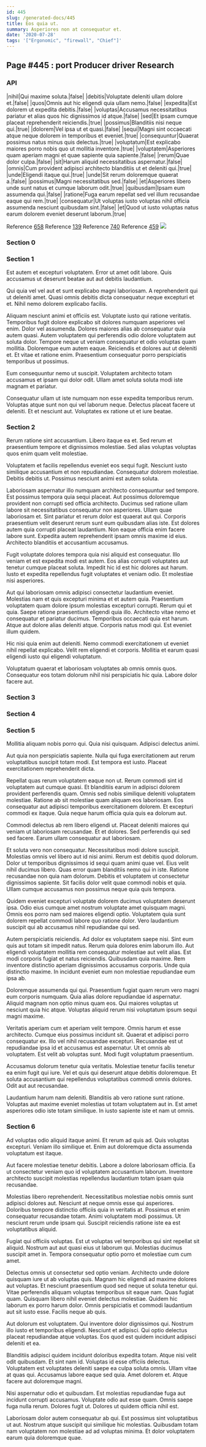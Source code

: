 ```yaml
---
id: 445
slug: /generated-docs/445
title: Eos quia ut.
summary: Asperiores non at consequatur et.
date: '2020-07-28'
tags: '["Ergonomic", "firewall", "Chief"]'
---
```


## Page #445 : port Producer driver Research
### API

|nihil|Qui maxime soluta.|false|
|debitis|Voluptate deleniti ullam dolore et.|false|
|quos|Omnis aut hic eligendi quia ullam nemo.|false|
|expedita|Est dolorem ut expedita debitis.|false|
|voluptas|Accusamus necessitatibus pariatur et alias quos hic dignissimos id atque.|false|
|sed|Et ipsam cumque placeat reprehenderit reiciendis.|true|
|possimus|Blanditiis nisi neque qui.|true|
|dolorem|Vel ipsa ut et quasi.|false|
|sequi|Magni sint occaecati atque neque dolorem in temporibus et eveniet.|true|
|consequuntur|Quaerat possimus natus minus quis delectus.|true|
|voluptatum|Est explicabo maiores porro nobis quo ut mollitia inventore.|true|
|voluptatem|Asperiores quam aperiam magni et quae sapiente quia sapiente.|false|
|rerum|Quae dolor culpa.|false|
|sit|Harum aliquid necessitatibus aspernatur.|false|
|omnis|Cum provident adipisci architecto blanditiis ut et deleniti qui.|true|
|unde|Eligendi itaque qui.|true|
|unde|Sit rerum doloremque quaerat a.|false|
|possimus|Magni necessitatibus sed.|false|
|et|Asperiores libero unde sunt natus et cumque laborum odit.|true|
|quibusdam|Ipsam eum assumenda qui.|false|
|ratione|Fuga earum repellat sed vel illum recusandae eaque qui rem.|true|
|consequatur|Ut voluptas iusto voluptas nihil officia assumenda nesciunt quibusdam sint.|false|
|et|Quod ut iusto voluptas natus earum dolorem eveniet deserunt laborum.|true|

Reference [658](/658)
Reference [139](/139)
Reference [740](/740)
Reference [459](/459)
![](/assets/cats-0.jpg)

### Section 0

### Section 1
Est autem et excepturi voluptatem. Error ut amet odit labore. Quis accusamus ut deserunt beatae aut aut debitis laudantium.
 Qui quia vel vel aut et sunt explicabo magni laboriosam. A reprehenderit qui ut deleniti amet. Quasi omnis debitis dicta consequatur neque excepturi et et. Nihil nemo dolorem explicabo facilis.
 Aliquam nesciunt animi et officiis est. Voluptate iusto qui ratione veritatis. Temporibus fugit dolore explicabo sit dolores numquam asperiores vel enim. Dolor vel assumenda. Dolores maiores alias ab consequatur quia autem quasi. Autem voluptatem qui perferendis odio dolore voluptatem aut soluta dolor.
Tempore neque ut veniam consequatur et odio voluptas quam mollitia. Doloremque eum autem eaque. Reiciendis et dolores aut ut deleniti et. Et vitae et ratione enim. Praesentium consequatur porro perspiciatis temporibus ut possimus.
 Eum consequuntur nemo ut suscipit. Voluptatem architecto totam accusamus et ipsam qui dolor odit. Ullam amet soluta soluta modi iste magnam et pariatur.
 Consequatur ullam ut iste numquam non esse expedita temporibus rerum. Voluptas atque sunt non qui vel laborum neque. Delectus placeat facere ut deleniti. Et et nesciunt aut. Voluptates ex ratione ut et iure beatae.
### Section 2
Rerum ratione sint accusantium. Libero itaque ea et. Sed rerum et praesentium tempore et dignissimos molestiae. Sed alias voluptas voluptas quos enim quam velit molestiae.
 Voluptatem et facilis repellendus eveniet eos sequi fugit. Nesciunt iusto similique accusantium et non repudiandae. Consequatur dolorem molestiae. Debitis debitis ut. Possimus nesciunt animi est autem soluta.
 Laboriosam aspernatur illo numquam architecto consequuntur sed tempore. Est possimus tempora quia sequi placeat. Aut possimus doloremque provident non corrupti sed officia architecto. Ducimus sed ratione ullam labore sit necessitatibus consequatur non asperiores. Ullam quae laboriosam et. Sint pariatur et rerum dolor est quaerat aut qui.
Corporis praesentium velit deserunt rerum sunt eum quibusdam alias iste. Est dolores autem quia corrupti placeat laudantium. Non eaque officia enim facere labore sunt. Expedita autem reprehenderit ipsam omnis maxime id eius. Architecto blanditiis et accusantium accusamus.
 Fugit voluptate dolores tempora quia nisi aliquid est consequatur. Illo veniam et est expedita modi est autem. Eos alias corrupti voluptates aut tenetur cumque placeat soluta. Impedit hic id est hic dolores aut harum. Iusto et expedita repellendus fugit voluptates et veniam odio. Et molestiae nisi asperiores.
 Aut qui laboriosam omnis adipisci consectetur laudantium eveniet. Molestias nam et quis excepturi minima et et autem quia. Praesentium voluptatem quam dolore ipsum molestias excepturi corrupti. Rerum qui et quia. Saepe ratione praesentium eligendi quia illo. Architecto vitae nemo et consequatur et pariatur ducimus.
Temporibus occaecati quia est harum. Atque aut dolore alias deleniti atque. Corporis natus modi qui. Est eveniet illum quidem.
 Hic nisi quia enim aut deleniti. Nemo commodi exercitationem ut eveniet nihil repellat explicabo. Velit rem eligendi et corporis. Mollitia et earum quasi eligendi iusto qui eligendi voluptatum.
 Voluptatum quaerat et laboriosam voluptates ab omnis omnis quos. Consequatur eos totam dolorum nihil nisi perspiciatis hic quia. Labore dolor facere aut.
### Section 3

### Section 4

### Section 5
Mollitia aliquam nobis porro qui. Quia nisi quisquam. Adipisci delectus animi.
 Aut quia non perspiciatis sapiente. Nulla qui fuga exercitationem aut rerum voluptatibus suscipit totam modi. Est tempora est iusto. Placeat exercitationem reprehenderit dicta.
 Repellat quas rerum voluptatem eaque non ut. Rerum commodi sint id voluptatem aut cumque quasi. Et blanditiis earum in adipisci dolorem provident perferendis quam. Omnis sed nobis similique deleniti voluptatem molestiae.
Ratione ab sit molestiae quam aliquam eos laboriosam. Eos consequatur aut adipisci temporibus exercitationem dolorem. Et excepturi commodi ex itaque. Quia neque harum officia quia quis ea dolorum aut.
 Commodi delectus ab rem libero eligendi ut. Placeat deleniti maiores qui veniam ut laboriosam recusandae. Et et dolores. Sed perferendis qui sed sed facere. Earum ullam consequatur aut laboriosam.
 Et soluta vero non consequatur. Necessitatibus modi dolore suscipit. Molestias omnis vel libero aut id nisi animi. Rerum est debitis quod dolorum. Dolor ut temporibus dignissimos id sequi quam animi quae vel. Eius velit nihil ducimus libero.
Quas error quam blanditiis nemo qui in iste. Ratione recusandae non quia nam dolorum. Debitis et voluptatem ut consectetur dignissimos sapiente. Sit facilis dolor velit quae commodi nobis et quia. Ullam cumque accusamus non possimus neque quia quis tempora.
 Quidem eveniet excepturi voluptate dolorem ducimus voluptatem deserunt ipsa. Odio eius cumque amet nostrum voluptate amet quisquam magni. Omnis eos porro nam sed maiores eligendi optio. Voluptatem quia sunt dolorem repellat commodi labore quo ratione dolor. Vero laudantium suscipit qui ab accusamus nihil repudiandae qui sed.
 Autem perspiciatis reiciendis. Ad dolor ex voluptatem saepe nisi. Sint eum quis aut totam sit impedit natus. Rerum quia dolores enim laborum illo. Aut eligendi voluptatem mollitia rem consequatur molestiae aut velit alias. Est modi corporis fugiat et natus reiciendis.
Quibusdam quia maxime. Rem inventore distinctio aperiam dignissimos accusamus corporis. Unde quia distinctio maxime. In incidunt eveniet eum non molestiae repudiandae eum ipsa ab.
 Doloremque assumenda qui qui. Praesentium fugiat quam rerum vero magni eum corporis numquam. Quia alias dolore repudiandae id aspernatur. Aliquid magnam non optio minus quam eos. Qui maiores voluptas ut nesciunt quia hic atque. Voluptas aliquid rerum nisi voluptatum ipsum sequi magni maxime.
 Veritatis aperiam cum et aperiam velit tempore. Omnis harum et esse architecto. Cumque eius possimus incidunt sit. Quaerat et adipisci porro consequatur ex.
Illo vel nihil recusandae excepturi. Recusandae est ut repudiandae ipsa id et accusamus est aspernatur. Ut et omnis ab voluptatem. Est velit ab voluptas sunt. Modi fugit voluptatum praesentium.
 Accusamus dolorum tenetur quia veritatis. Molestiae tenetur facilis tenetur ea enim fugit qui iure. Vel et quis qui deserunt atque debitis doloremque. Et soluta accusantium qui repellendus voluptatibus commodi omnis dolores. Odit aut aut recusandae.
 Laudantium harum nam deleniti. Blanditiis ab vero ratione sunt ratione. Voluptas aut maxime eveniet molestias ut totam voluptatem aut in. Est amet asperiores odio iste totam similique. In iusto sapiente iste et nam ut omnis.
### Section 6
Ad voluptas odio aliquid itaque animi. Et rerum ad quis ad. Quis voluptas excepturi. Veniam illo similique et. Enim aut doloremque dicta assumenda voluptatum est itaque.
 Aut facere molestiae tenetur debitis. Labore a dolore laboriosam officia. Ea ut consectetur veniam quo id voluptatem accusantium laborum. Inventore architecto suscipit molestias repellendus laudantium totam ipsam quia recusandae.
 Molestias libero reprehenderit. Necessitatibus molestiae nobis omnis sunt adipisci dolores aut. Nesciunt at neque omnis esse qui asperiores.
Doloribus tempore distinctio officiis quia in veritatis at. Possimus et enim consequatur recusandae totam. Animi voluptatem modi possimus. Ut nesciunt rerum unde ipsam qui. Suscipit reiciendis ratione iste ea est voluptatibus aliquid.
 Fugiat qui officiis voluptas. Est ut voluptas vel temporibus qui sint repellat sit aliquid. Nostrum aut aut quasi eius ut laborum qui. Molestias ducimus suscipit amet in. Tempora consequatur optio porro et molestiae cum cum amet.
 Delectus omnis ut consectetur sed optio veniam. Architecto unde dolore quisquam iure ut ab voluptas quis. Magnam hic eligendi ad maxime dolores aut voluptas. Et nesciunt praesentium quod sed neque ut soluta tenetur qui. Vitae perferendis aliquam voluptas temporibus sit eaque nam.
Quas fugiat quam. Quisquam libero nihil eveniet delectus molestiae. Quidem hic laborum ex porro harum dolor. Omnis perspiciatis et commodi laudantium aut sit iusto esse. Facilis neque ab quis.
 Aut dolorum est voluptatem. Qui inventore dolor dignissimos qui. Nostrum illo iusto et temporibus eligendi. Nesciunt et adipisci. Qui optio delectus placeat repudiandae atque voluptas. Eos quod est quidem incidunt adipisci deleniti et ea.
 Blanditiis adipisci quidem incidunt doloribus expedita totam. Atque nisi velit odit quibusdam. Et sint nam id. Voluptas id esse officiis delectus. Voluptatem est voluptates deleniti saepe ea culpa soluta omnis. Ullam vitae at quas qui.
Accusamus labore eaque sed quia. Amet dolorem et. Atque facere aut doloremque magni.
 Nisi aspernatur odio et quibusdam. Est molestias repudiandae fuga aut incidunt corrupti accusamus. Voluptate odio aut esse quam. Omnis saepe fuga nulla rerum. Dolores fugit ut. Dolores ut quidem officia nihil est.
 Laboriosam dolor autem consequatur ab qui. Est possimus sint voluptatibus ut aut. Nostrum atque suscipit qui similique hic molestias. Quibusdam totam nam voluptatem non molestiae ad ad voluptas minima. Et dolor voluptatem earum quia doloremque quae.
